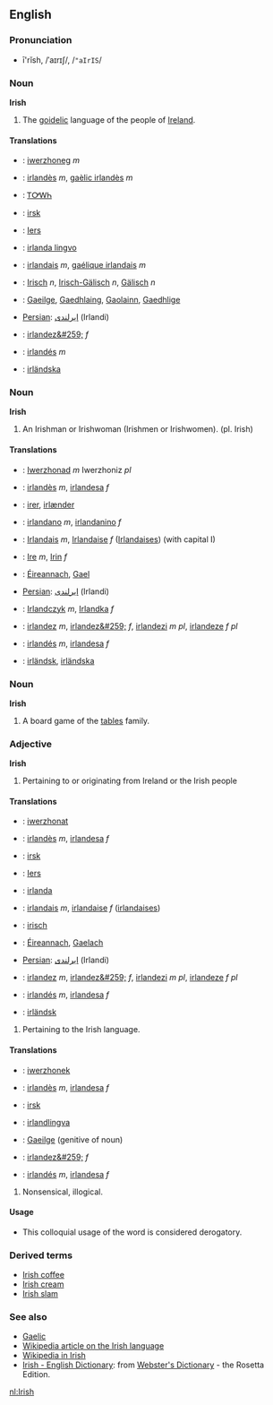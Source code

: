 ==English==

===Pronunciation===
*ī'rĭsh, /ˈaɪrɪʃ/, /<tt>"aIrIS</tt>/

===Noun===
'''Irish'''

#The [[goidelic]] language of the people of [[Ireland]].

====Translations====
*{{br}}: [[iwerzhoneg]] ''m''
*{{ca}}: [[irlandès]] ''m'', [[gaèlic irlandès]] ''m''
*{{chr}}: [[ᎢᎤᎳᏂ]]
*{{da}}: [[irsk]]
*{{nl}}: [[Iers]] {{n}}
*{{eo}}: [[irlanda lingvo]]
*{{fr}}: [[irlandais]] ''m'', [[gaélique irlandais]] ''m''
*{{de}}: [[Irisch]] ''n'', [[Irisch-Gälisch]] ''n'', [[Gälisch]] ''n''
*{{ga}}: [[Gaeilge]], [[Gaedhlaing]], [[Gaolainn]], [[Gaedhlige]]
*[[Persian]]: [[ایرلندی]] (Irlandi)
*{{ro}}: [[irlandez&#259;]] ''f''
*{{es}}: [[irlandés]] ''m''
*{{sv}}: [[irländska]]

===Noun===
'''Irish'''

#An Irishman or Irishwoman (Irishmen or Irishwomen). (pl. Irish)

====Translations====
*{{br}}: [[Iwerzhonad]] ''m'' Iwerzhoniz ''pl''
*{{ca}}: [[irlandès]] ''m'', [[irlandesa]] ''f''
*{{da}}: [[irer]], [[irlænder]]
*{{eo}}: [[irlandano]] ''m'', [[irlandanino]] ''f''
*{{fr}}: [[Irlandais]] ''m'', [[Irlandaise]] ''f'' ([[Irlandaises]]) (with capital I)
*{{de}}: [[Ire]] ''m'', [[Irin]] ''f''
*{{ga}}: [[Éireannach]], [[Gael]]
*[[Persian]]: [[ایرلندی]] (Irlandi)
*{{pl}}: [[Irlandczyk]] ''m'', [[Irlandka]] ''f''
*{{ro}}: [[irlandez]] ''m'', [[irlandez&#259;]] ''f'', [[irlandezi]] ''m pl'', [[irlandeze]] ''f pl''
*{{es}}: [[irlandés]] ''m'', [[irlandesa]] ''f''
*{{sv}}: [[irländsk]], [[irländska]]

===Noun===
'''Irish'''<!-- capitalised? -->

#A board game of the [[tables]] family.

===Adjective===
'''Irish'''

#Pertaining to or originating from Ireland or the Irish people

====Translations====
*{{br}}: [[iwerzhonat]]
*{{ca}}: [[irlandès]] ''m'', [[irlandesa]] ''f''
*{{da}}: [[irsk]]
*{{nl}}: [[Iers]]
*{{eo}}: [[irlanda]]
*{{fr}}: [[irlandais]] ''m'', [[irlandaise]] ''f'' ([[irlandaises]])
*{{de}}: [[irisch]]
*{{ga}}: [[Éireannach]], [[Gaelach]]
*[[Persian]]: [[ایرلندی]] (Irlandi)
*{{ro}}: [[irlandez]] ''m'', [[irlandez&#259;]] ''f'', [[irlandezi]] ''m pl'', [[irlandeze]] ''f pl''
*{{es}}: [[irlandés]] ''m'', [[irlandesa]] ''f''
*{{sv}}: [[irländsk]]

#Pertaining to the Irish language.

====Translations====
*{{br}}: [[iwerzhonek]]
*{{ca}}: [[irlandès]] ''m'', [[irlandesa]] ''f''
*{{da}}: [[irsk]]
*{{eo}}: [[irland]][[lingva]]
*{{ga}}: [[Gaeilge]] (genitive of noun)
*{{ro}}: [[irlandez&#259;]] ''f''
*{{es}}: [[irlandés]] ''m'', [[irlandesa]] ''f''

#Nonsensical, illogical.

====Usage====
*This colloquial usage of the word is considered derogatory.

===Derived terms===
*[[Irish coffee]]
*[[Irish cream]]
*[[Irish slam]]

===See also===
*[[Gaelic]]
*[[w:Irish language|Wikipedia article on the Irish language]]
*[http://ga.wikipedia.com Wikipedia in Irish]
*[http://www.websters-online-dictionary.org/definition/Irish-english/ Irish - English Dictionary]: from [http://www.websters-online-dictionary.org/ Webster's Dictionary] - the Rosetta Edition.

[[nl:Irish]]